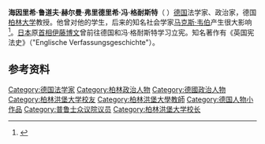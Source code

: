 
{{Infobox officeholder
|name        = 鲁道夫·冯·格耐斯特<br/>Rudolf von Gneist
|image       = Heinrich Rudolf Hermann Friedrich von Gneist.jpg
|alt         =
|birth_date  = {{Birth date|1816|08|13}}
|birth_place = [[普鲁士|普鲁士]][[柏林|柏林]]
|death_date  = {{Death date and age|1895|07|22|1816|08|13}}
|death_place = [[德国|德国]][[柏林|柏林]] 
|nationality = 德国
|occupation  = 法学家、政治科学家、政治家}}

'''海因里希·鲁道夫·赫尔曼·弗里德里希·冯·格耐斯特'''（{{lang-de|Heinrich Rudolf Hermann Friedrich von Gneist}} {{bd|1816年|8月13日|1895年|7月22日}}）[[德国|德国]]法学家、政治家，德国[[柏林大学|柏林大学]]教授。他曾对他的学生，后来的知名社会学家[[马克斯·韦伯|马克斯·韦伯]]产生很大影响<ref>{{cite book|url=http://books.google.com.hk/books?id=Q0VL0ZKb_2YC&pg=PA27&lpg=PA27&dq=Weber+Gneist&source=bl&ots=d1g9XKeTas&sig=6tWLhhxKvYIThiIy_de3II1slbE&hl=zh-CN&sa=X&ei=XcnjUbLQJMPAkAXLrYG4Dw&ved=0CDAQ6AEwAQ#v=onepage&q=Weber%20Gneist&f=false |title=Max Weber and German Politics |author=Jacob Peter Mayer
 }}</ref>。[[日本|日本]]原[[日本首相|首相]][[伊藤博文|伊藤博文]]曾前往德国和冯·格耐斯特学习立宪。知名著作有《英国宪法史》（"Englische Verfassungsgeschichte"）。

==参考资料==
<references/>

{{Authority control}}
{{德国人小作品}}

{{DEFAULTSORT: Gneist, Heinrich Von}}
[[Category:德国法学家|Category:德国法学家]]
[[Category:柏林政治人物|Category:柏林政治人物]]
[[Category:德國政治人物|Category:德國政治人物]]
[[Category:柏林洪堡大学校友|Category:柏林洪堡大学校友]]
[[Category:柏林洪堡大學教師|Category:柏林洪堡大學教師]]
[[Category:德国人物小作品|Category:德国人物小作品]]
[[Category:普鲁士众议院议员|Category:普鲁士众议院议员]]
[[Category:柏林洪堡大学校长|Category:柏林洪堡大学校长]]